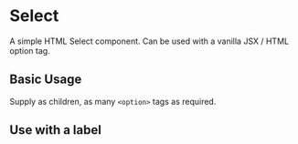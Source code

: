
<Meta of={SelectStories} />

# Select

A simple HTML Select component. Can be used with a vanilla JSX / HTML option tag.

## Basic Usage

<Canvas of={SelectStories.BasicUsage} />

Supply as children, as many `<option>` tags as required.

<RenderHtmlMarkup component="Select" story="Basic Usage" />

## Use with a label

<Canvas of={SelectStories.UseWithALabel} />

<RenderHtmlMarkup component="Select" story="Use with a label" />
